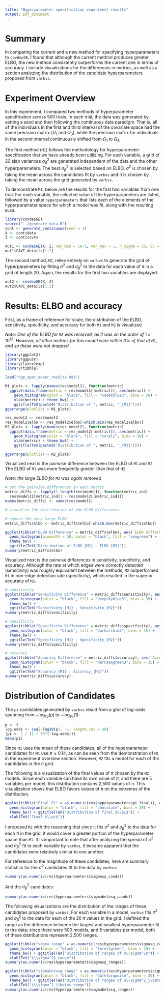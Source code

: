 ```yaml
---
title: "Hyperparameter specification experiment results"
output: pdf_document
---
```


# Summary

In comparing the current and a new method for specifying hyperparameters to `covdepGE`, I found that although the current method produces greater ELBO, the new method consistently outperforms the current one in terms of accuracy. I include visualizations for the differences in metrics, as well as a section analyzing the distribution of the candidate hyperparameters proposed from `varbvs`. 

# Experiment Overview

In this experiment, I compared two methods of hyperparameter specification across 500 trials. In each trial, the data was generated by setting a seed and then following the continuous data paradigm. That is, all of the individuals in the first and third interval of the covariate space had the same precision matrix ($\Omega_1$ and $\Omega_3$), while the precision matrix for individuals in the second interval continuously shifted from $\Omega_1$ to $\Omega_3$.

The first method (`M1`) follows the methodology for hyperparameter specification that we have already been utilizing. For each variable, a grid of 20 slab variances $\sigma^2_\beta$ are generated independent of the data and the other hyperparameters. The best $\sigma^2_\beta$ is selected based on ELBO. $\sigma^2$ is chosen by taking the mean across the candidates fit by `varbvs` and $\pi$ is chosen by taking the mean across the grid generated by `varbvs`. 

To demonstrate `M1`, below are the results for the first two variables from one trial. For each variable, the selected value of the hyperparameters are listed, followed by a value `hyperparameters` that lists each of the elements of the hyperparameter space for which a model was fit, along with the resulting `ELBO`.

```r
library(covdepGE)
source("../generate_data.R")
cont <- generate_continuous(seed = 1)
X <- cont$data
Z <- cont$covts
```

```r
out1 <- covdepGE(X, Z, var_min = 1e-3, var_max = 1, n_sigma = 20, CS = T)
out1$CAVI_details[1:2]
```

The second method, `M2`, relies entirely on `varbvs` to generate the grid of hyperparameters by fitting $\sigma^2$ and $\sigma^2_\beta$ to the data for each value of $\pi$ in a grid of length 20. Again, the results for the first two variables are displayed.

```r
out2 <- covdepGE(X, Z)
out2$CAVI_details[1:2]
```

# Results: ELBO and accuracy

First, as a frame of reference for scale, the distribution of the ELBO, sensitivity, specificity, and accuracy for both `M1` and `M2` is visualized.

*Note: One of the ELBO for `M2` was removed, as it was on the order of * $1\times 10^{12}$. *However, all other metrics for this model were within 3% of that of `M1`, and so these were not dropped*

```r
library(ggplot2)
library(ggpubr)
library(latex2exp)
library(tibble)

load("hyp_spec_exper_results.Rda")

M1_plots <- lapply(names(res$model1), function(metric)
  ggplot(data.frame(metric = res$model1[[metric]]), aes(metric)) +
    geom_histogram(color = "black", fill = "cadetblue3", bins = 50) +
    xlab(metric) + theme_bw() + 
    ggtitle(TeX(paste0("Distribution of ", metric, "_{M1}"))))
ggarrange(plotlist = M1_plots)

res_model2 <- res$model2
res_model2$elbo <- res_model2$elbo[-which.min(res_model2$elbo)]
M2_plots <- lapply(names(res_model2), function(metric)
  ggplot(data.frame(metric = res_model2[[metric]]), aes(metric)) +
    geom_histogram(color = "black", fill = "coral2", bins = 50) +
    xlab(metric) + theme_bw() + 
    ggtitle(TeX(paste0("Distribution of ", metric, "_{M2}"))))

ggarrange(plotlist = M2_plots)
```

Visualized next is the pairwise difference between the ELBO of `M1` and `M2`. The ELBO of `M1` was more frequently greater than that of `M2`

*Note: the large ELBO for `M2` was again removed*

```r
# get the pairwise differences in each metric
metric_diffs <- lapply(1:length(res$model1), function(metric_ind) 
  res$model1[[metric_ind]] - res$model2[[metric_ind]])
names(metric_diffs) <- names(res$model1)

# visualize the distribution of the ELBO differences 

# remove the very large ELBO
metric_diffs$elbo <- metric_diffs$elbo[-which.max(metric_diffs$elbo)]

ggplot(tibble("ELBO Difference" = metric_diffs$elbo), aes(`ELBO Difference`)) + 
  geom_histogram(binwidth = 50, color = "black", fill = "seagreen") + 
  theme_bw() + 
  ggtitle(TeX("Distribution of ELBO_{M1} - ELBO_{M2}"))
summary(metric_diffs$elbo)
```

Visualized next is the pairwise differences in sensitivity, specificity, and accuracy.
Although the rate at which edges were correctly detected (sensitivity) was roughly equivalent between the methods, `M2` outperformed `M1` in non-edge detection rate (specificity), which resulted in the superior accuracy of `M2`.

```r
# sensitivity
ggplot(tibble("Sensitivity Difference" = metric_diffs$sensitivity), aes(`Sensitivity Difference`)) + 
  geom_histogram(color = "black", fill = "deepskyblue3", bins = 35) + 
  theme_bw() + 
  ggtitle(TeX("Sensitivity_{M1} - Sensitivity_{M2}"))
summary(metric_diffs$sensitivity)

# specificity
ggplot(tibble("Specificity Difference" = metric_diffs$specificity), aes(`Specificity Difference`)) + 
  geom_histogram(color = "black", fill = "darkorchid3", bins = 35) + 
  theme_bw() + 
  ggtitle(TeX("Specificity_{M1} - Specificity_{M2}"))
summary(metric_diffs$specificity)

# accuracy
ggplot(tibble("Accuracy Difference" = metric_diffs$accuracy), aes(`Accuracy Difference`)) + 
  geom_histogram(color = "black", fill = "darkseagreen3", bins = 35) + 
  theme_bw() + 
  ggtitle(TeX("Accuracy_{M1} - Accuracy_{M2}"))
summary(metric_diffs$accuracy)
```

# Distribution of Candidates

The `pi` candidates generated by `varbvs` result from a grid of log-odds spanning from $-\log_{10}(p)$ to $-\log_{10}(1)$:

```r
p <- 4 
log.odds <- seq(-log10(p), -1, length.out = 20)
(pi <- 1 / (1 + 10^(-log.odds)))
mean(pi)
```

Since `M1` uses the mean of these candidates, all of the hyperparameter candidates for `M1` use $\pi \approx 0.14$, as can be seen from the demonstration of `M1` in the experiment overview section. However, `M2` fits a model for each of the candidates in the $\pi$ grid. 

The following is a visualization of the final values of $\pi$ chosen by the `M2` models. Since each variable can have its own value of $\pi$, and there are 5 variables per model, this distribution contains 2,500 values of $\pi$. This visualization shows that ELBO favors values of $\pi$ on the extremes of the distribution.

```r
ggplot(tibble("Final Pi" = as.numeric(res$hyperparameters$pi_final)), aes(`Final Pi`)) + 
  geom_histogram(color = "black", fill = "chocolate", bins = 20) + 
  theme_bw() + ggtitle(TeX("Distribution of final $\\pi$")) + 
  xlab(TeX("Final $\\pi$"))
```

I proposed `M2` with the reasoning that since it fits $\sigma^2$ and $\sigma^2_\beta$ to the data for each $\pi$ in the grid, it would cover a greater portion of the hyperparameter space than `M1`. It is important to note that after analyzing the spread of $\sigma^2$ and $\sigma^2_\beta$ fit to each variable by `varbvs`, it became apparent that the candidates were relatively similar to one another. 

For reference to the magnitude of these candidates, here are summary statistics for the $\sigma^2$ candidates fit to the data by `varbvs`:

```r
summary(as.numeric(res$hyperparameters$sigmasq_cands))
```

And the $\sigma^2_\beta$ candidates:

```r
summary(as.numeric(res$hyperparameters$sigmabetasq_cands))
```

The following visualizations are the distribution of the ranges of these candidates proposed by `varbvs`. For each variable in a model, `varbvs` fits $\sigma^2$ and $\sigma^2_\beta$ to the data for each of the 20 $\pi$ values in the grid. I defined the range as the difference between the largest and smallest hyperparameter fit to the data; since there were 500 models, and 5 variables per model, both of these distributions represent 2,500 ranges. 

<!-- ```{r, echo = F} -->
<!-- ggplot(tibble("Candidate sigma" = as.numeric(res$hyperparameters$sigmasq_cands)), aes(`Candidate sigma`)) +  -->
<!--   geom_histogram(color = "black", fill = "cornflowerblue", bins = 50) +  -->
<!--   theme_bw() + ggtitle(TeX("Distribution of candidate $\\sigma^2$")) +  -->
<!--   xlab(TeX("Candidate $\\sigma^2$")) -->

<!-- ggplot(tibble("Candidate sigmabetasq" = as.numeric(res$hyperparameters$sigmabetasq_cands)), aes(`Candidate sigmabetasq`)) +  -->
<!--   geom_histogram(color = "black", fill = "darkolivegreen3", bins = 50) +  -->
<!--   theme_bw() + ggtitle(TeX("Distribution of candidate $\\sigma^2_\\beta$")) +  -->
<!--   xlab(TeX("Candidate $\\sigma^2_\\beta$")) -->
<!-- ``` -->

```r
ggplot(tibble("sigma range" = as.numeric(res$hyperparameters$sigmasq_ranges)), aes(`sigma range`)) + 
  geom_histogram(color = "black", fill = "forestgreen", bins = 20) + 
  theme_bw() + ggtitle(TeX("Distribution of ranges of $\\sigma^2$")) + 
  xlab(TeX("$\\sigma^2$ range"))
summary(as.numeric(res$hyperparameters$sigmasq_ranges))

ggplot(tibble("sigmabetasq range" = as.numeric(res$hyperparameters$sigmabetasq_ranges)), aes(`sigmabetasq range`)) + 
  geom_histogram(color = "black", fill = "darkturquoise", bins = 20) + 
  theme_bw() + ggtitle(TeX("Distribution of ranges of $\\sigma^2_\\beta$")) + 
  xlab(TeX("$\\sigma^2_\\beta$ range"))
summary(as.numeric(res$hyperparameters$sigmabetasq_ranges))
```
